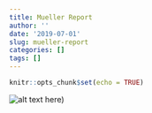 ```yaml
---
title: Mueller Report
author: ''
date: '2019-07-01'
slug: mueller-report
categories: []
tags: []
---
```

```r
knitr::opts_chunk$set(echo = TRUE)
```

![alt text here](users/sweiss/desktop/bjm))
